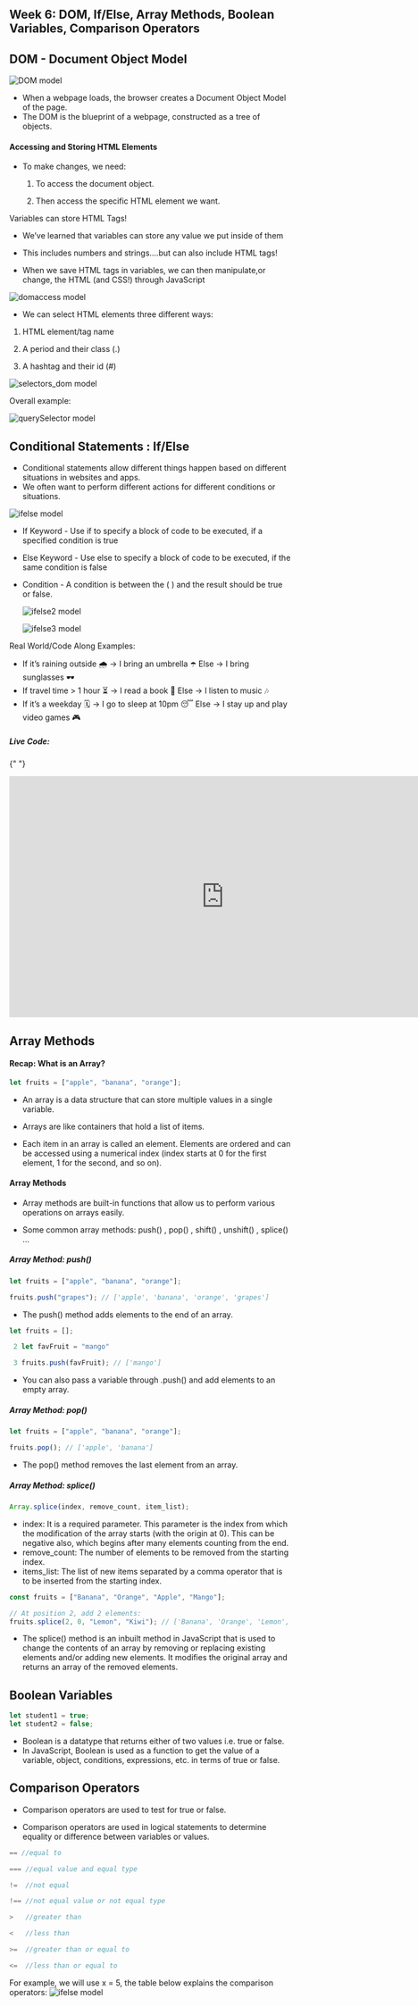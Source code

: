 ## Week 6: DOM, If/Else, Array Methods, Boolean Variables, Comparison Operators

## DOM - Document Object Model

![DOM model](/images/DOM-image.png "DOM model")

- When a webpage loads, the browser creates a Document Object Model of the page.
- The DOM is the blueprint of a webpage, constructed as a tree of objects.

#### Accessing and Storing HTML Elements

- To make changes, we need:

  1. To access the document object.

  2. Then access the specific HTML element we want.

Variables can store HTML Tags!

- We’ve learned that variables can store any value we put inside of them

- This includes numbers and strings.…but can also include HTML tags!

- When we save HTML tags in variables, we can then manipulate,or change, the HTML (and CSS!) through JavaScript

![domaccess model](/images/dom_access.png "domaccess model")

- We can select HTML elements three different ways:

1.  HTML element/tag name

2.  A period and their class (.)

3.  A hashtag and their id (#)

![selectors_dom model](/images/selectors_dom.png "selectors_dom model")

Overall example:

![querySelector model](/images/querySelector-img.png "querySelector model")

## Conditional Statements : If/Else

- Conditional statements allow different things happen based on different situations in websites and apps.
- We often want to perform different actions for different conditions or situations.

![ifelse model](/images/if-else-breakdown.png "ifelse model")

- If Keyword - Use if to specify a block of code to be executed, if a specified condition is true
- Else Keyword - Use else to specify a block of code to be executed, if the same condition is false
- Condition - A condition is between the ( ) and the result should be true or false.

  ![ifelse2 model](/images/if-else-breakdown-2.png "ifelse2 model")

  ![ifelse3 model](/images/if-else-breakdown-3.png "ifelse3 model")

Real World/Code Along Examples:

- If it’s raining outside 🌧️ → I bring an umbrella ☂️
  Else → I bring sunglasses 🕶️
- If travel time > 1 hour ⏳ → I read a book 📖
  Else → I listen to music 🎶
- If it’s a weekday 🗓️ → I go to sleep at 10pm 😴
  Else → I stay up and play video games 🎮

##### Live Code:

{" "}
<iframe
  width="768"
  height="432"
  src="https://stackblitz.com/edit/stackblitz-starters-d5djtq?file=index.html,styles.css,script.js"
  frameborder="0"
  scrolling="no"
  allow="fullscreen; clipboard-read; clipboard-write"
  allowfullscreen
></iframe>

## Array Methods

#### Recap: What is an Array?

```javascript
let fruits = ["apple", "banana", "orange"];
```

- An array is a data structure that can store multiple values in a single variable.

- Arrays are like containers that hold a list of items.

- Each item in an array is called an element. Elements are ordered and can be accessed using a numerical index (index starts at 0 for the first element, 1 for the second, and so on).

#### Array Methods

- Array methods are built-in functions that allow us to perform various operations on arrays easily.

- Some common array methods:
  push() ,
  pop() ,
  shift() ,
  unshift() ,
  splice() ...

##### Array Method: push()

```javascript
let fruits = ["apple", "banana", "orange"];

fruits.push("grapes"); // ['apple', 'banana', 'orange', 'grapes']
```

- The push() method adds elements to the end of an array.

```javascript
let fruits = [];

 2 let favFruit = "mango"

 3 fruits.push(favFruit); // ['mango']
```

- You can also pass a variable through .push() and add elements to an empty array.

##### Array Method: pop()

```javascript
let fruits = ["apple", "banana", "orange"];

fruits.pop(); // ['apple', 'banana']
```

- The pop() method removes the last element from an array.

##### Array Method: splice()

```javascript
Array.splice(index, remove_count, item_list);
```

- index: It is a required parameter. This parameter is the index from which the modification of the array starts (with the origin at 0). This can be negative also, which begins after many elements counting from the end.
- remove_count: The number of elements to be removed from the starting index.
- items_list: The list of new items separated by a comma operator that is to be inserted from the starting index.

```javascript
const fruits = ["Banana", "Orange", "Apple", "Mango"];

// At position 2, add 2 elements:
fruits.splice(2, 0, "Lemon", "Kiwi"); // ['Banana', 'Orange', 'Lemon', 'Kiwi', 'Apple', 'Mango']
```

- The splice() method is an inbuilt method in JavaScript that is used to change the contents of an array by removing or replacing existing elements and/or adding new elements. It modifies the original array and returns an array of the removed elements.

## Boolean Variables

```javascript
let student1 = true;
let student2 = false;
```

- Boolean is a datatype that returns either of two values i.e. true or false.
- In JavaScript, Boolean is used as a function to get the value of a variable, object, conditions, expressions, etc. in terms of true or false.

## Comparison Operators

- Comparison operators are used to test for true or false.

- Comparison operators are used in logical statements to determine equality or difference between variables or values.

```javascript
== //equal to

===	//equal value and equal type

!=	//not equal

!==	//not equal value or not equal type

>	//greater than

<	//less than

>=	//greater than or equal to

<=	//less than or equal to
```

For example, we will use x = 5, the table below explains the comparison operators:
![ifelse model](/images/comparison_img.png "ifelse model")

